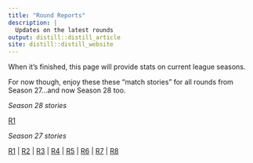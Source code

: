 ```yaml
---
title: "Round Reports"
description: |
  Updates on the latest rounds
output: distill::distill_article
site: distill::distill_website
---
```


When it's finished, this page will provide stats on current league seasons. 

For now though, enjoy these these "match stories" for all rounds from Season 27...and now Season 28 too.

*Season 28 stories*

[R1](stories/s28_r1_allmatches.pdf)

*Season 27 stories*

[R1](stories/s27_r1_allmatches.pdf) | [R2](stories/s27_r2_allmatches.pdf) | [R3](stories/s27_r3_allmatches.pdf) | [R4](stories/s27_r4_allmatches.pdf) | [R5](stories/s27_r5_allmatches.pdf) | [R6](stories/s27_r6_allmatches.pdf) | [R7](stories/s27_r7_allmatches.pdf) | [R8](stories/s27_r8_allmatches.pdf)